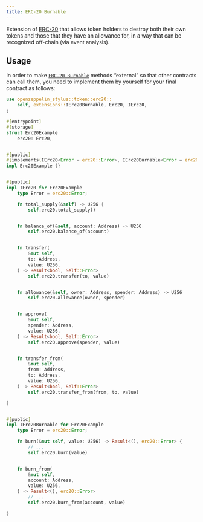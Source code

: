 ```yaml
---
title: ERC-20 Burnable
---
```


Extension of [ERC-20](erc20) that allows token holders to destroy both their own tokens and those that they have an allowance for, in a way that can be recognized off-chain (via event analysis).

## Usage

In order to make [`ERC-20 Burnable`](https://docs.rs/openzeppelin-stylus/0.3.0-alpha.1/openzeppelin_stylus/token/erc20/extensions/burnable/index.html) methods “external” so that other contracts can call them, you need to implement them by yourself for your final contract as follows:

```rust
use openzeppelin_stylus::token::erc20::
    self, extensions::IErc20Burnable, Erc20, IErc20,
;

#[entrypoint]
#[storage]
struct Erc20Example
    erc20: Erc20,


#[public]
#[implements(IErc20<Error = erc20::Error>, IErc20Burnable<Error = erc20::Error>)]
impl Erc20Example {}


#[public]
impl IErc20 for Erc20Example
    type Error = erc20::Error;

    fn total_supply(&self) -> U256 {
        self.erc20.total_supply()


    fn balance_of(&self, account: Address) -> U256
        self.erc20.balance_of(account)


    fn transfer(
        &mut self,
        to: Address,
        value: U256,
    ) -> Result<bool, Self::Error>
        self.erc20.transfer(to, value)


    fn allowance(&self, owner: Address, spender: Address) -> U256
        self.erc20.allowance(owner, spender)


    fn approve(
        &mut self,
        spender: Address,
        value: U256,
    ) -> Result<bool, Self::Error>
        self.erc20.approve(spender, value)


    fn transfer_from(
        &mut self,
        from: Address,
        to: Address,
        value: U256,
    ) -> Result<bool, Self::Error>
        self.erc20.transfer_from(from, to, value)

}


#[public]
impl IErc20Burnable for Erc20Example
    type Error = erc20::Error;

    fn burn(&mut self, value: U256) -> Result<(), erc20::Error> {
        // ...
        self.erc20.burn(value)


    fn burn_from(
        &mut self,
        account: Address,
        value: U256,
    ) -> Result<(), erc20::Error>
        // ...
        self.erc20.burn_from(account, value)

}
```
